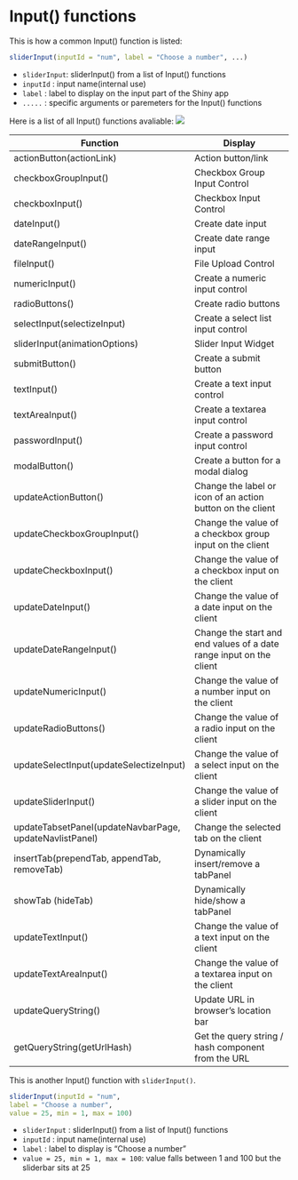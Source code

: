 # Input() functions

This is how a common Input() function is listed:

```r
sliderInput(inputId = "num", label = "Choose a number", ...)
```
- `sliderInput`: sliderInput() from a list of Input() functions
- `inputId`    : input name(internal use)
- `label`      : label to display on the input part of the Shiny app
- `.....`      : specific arguments or paremeters for the Input() functions

Here is a list of all Input() functions avaliable: 
![](https://www.dropbox.com/s/05hqa0yhcky9y82/shiny_input_functions.png?raw=1)

|                         Function                        |                               Display                               |
|---------------------------------------------------------|---------------------------------------------------------------------|
| actionButton(actionLink)                                | Action button/link                                                  |
| checkboxGroupInput()                                    | Checkbox Group Input Control                                        |
| checkboxInput()                                         | Checkbox Input Control                                              |
| dateInput()                                             | Create date input                                                   |
| dateRangeInput()                                        | Create date range input                                             |
| fileInput()                                             | File Upload Control                                                 |
| numericInput()                                          | Create a numeric input control                                      |
| radioButtons()                                          | Create radio buttons                                                |
| selectInput(selectizeInput)                             | Create a select list input control                                  |
| sliderInput(animationOptions)                           | Slider Input Widget                                                 |
| submitButton()                                          | Create a submit button                                              |
| textInput()                                             | Create a text input control                                         |
| textAreaInput()                                         | Create a textarea input control                                     |
| passwordInput()                                         | Create a password input control                                     |
| modalButton()                                           | Create a button for a modal dialog                                  |
| updateActionButton()                                    | Change the label or icon of an action button on the client          |
| updateCheckboxGroupInput()                              | Change the value of a checkbox group input on the client            |
| updateCheckboxInput()                                   | Change the value of a checkbox input on the client                  |
| updateDateInput()                                       | Change the value of a date input on the client                      |
| updateDateRangeInput()                                  | Change the start and end values of a date range input on the client |
| updateNumericInput()                                    | Change the value of a number input on the client                    |
| updateRadioButtons()                                    | Change the value of a radio input on the client                     |
| updateSelectInput(updateSelectizeInput)                 | Change the value of a select input on the client                    |
| updateSliderInput()                                     | Change the value of a slider input on the client                    |
| updateTabsetPanel(updateNavbarPage, updateNavlistPanel) | Change the selected tab on the client                               |
| insertTab(prependTab, appendTab, removeTab)             | Dynamically insert/remove a tabPanel                                |
| showTab (hideTab)                                       | Dynamically hide/show a tabPanel                                    |
| updateTextInput()                                       | Change the value of a text input on the client                      |
| updateTextAreaInput()                                   | Change the value of a textarea input on the client                  |
| updateQueryString()                                     | Update URL in browser's location bar                                |
| getQueryString(getUrlHash)                              | Get the query string / hash component from the URL                  |

This is another Input() function with `sliderInput()`. 

```r
sliderInput(inputId = "num", 
label = "Choose a number", 
value = 25, min = 1, max = 100)
```

- `sliderInput`                   : sliderInput() from a list of Input() functions
- `inputId`                       : input name(internal use)
- `label`                         : label to display is "Choose a number"
- `value = 25, min = 1, max = 100`: value falls between 1 and 100 but the sliderbar sits at 25

